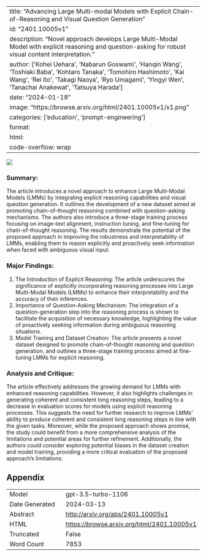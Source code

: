 
---
title: "Advancing Large Multi-modal Models with Explicit Chain-of-Reasoning and Visual Question Generation"
id: "2401.10005v1"
description: "Novel approach develops Large Multi-Modal Model with explicit reasoning and question-asking for robust visual content interpretation."
author: ['Kohei Uehara', 'Nabarun Goswami', 'Hanqin Wang', 'Toshiaki Baba', 'Kohtaro Tanaka', 'Tomohiro Hashimoto', 'Kai Wang', 'Rei Ito', 'Takagi Naoya', 'Ryo Umagami', 'Yingyi Wen', 'Tanachai Anakewat', 'Tatsuya Harada']
date: "2024-01-18"
image: "https://browse.arxiv.org/html/2401.10005v1/x1.png"
categories: ['education', 'prompt-engineering']
format:
  html:
    code-overflow: wrap
---

![](https://browse.arxiv.org/html/2401.10005v1/x1.png)

### Summary:
The article introduces a novel approach to enhance Large Multi-Modal Models (LMMs) by integrating explicit reasoning capabilities and visual question generation. It outlines the development of a new dataset aimed at promoting chain-of-thought reasoning combined with question-asking mechanisms. The authors also introduce a three-stage training process focusing on image-text alignment, instruction tuning, and fine-tuning for chain-of-thought reasoning. The results demonstrate the potential of the proposed approach in improving the robustness and interpretability of LMMs, enabling them to reason explicitly and proactively seek information when faced with ambiguous visual input.

### Major Findings:
1. The Introduction of Explicit Reasoning: The article underscores the significance of explicitly incorporating reasoning processes into Large Multi-Modal Models (LMMs) to enhance their interpretability and the accuracy of their inferences.
2. Importance of Question-Asking Mechanism: The integration of a question-generation step into the reasoning process is shown to facilitate the acquisition of necessary knowledge, highlighting the value of proactively seeking information during ambiguous reasoning situations.
3. Model Training and Dataset Creation: The article presents a novel dataset designed to promote chain-of-thought reasoning and question generation, and outlines a three-stage training process aimed at fine-tuning LMMs for explicit reasoning.

### Analysis and Critique:
The article effectively addresses the growing demand for LMMs with enhanced reasoning capabilities. However, it also highlights challenges in generating coherent and consistent long reasoning steps, leading to a decrease in evaluation scores for models using explicit reasoning processes. This suggests the need for further research to improve LMMs' ability to produce coherent and consistent long reasoning steps in line with the given tasks. Moreover, while the proposed approach shows promise, the study could benefit from a more comprehensive analysis of the limitations and potential areas for further refinement. Additionally, the authors could consider exploring potential biases in the dataset creation and model training, providing a more critical evaluation of the proposed approach's limitations.

## Appendix

|          |          |
|----------|----------|
| Model     | gpt-3.5-turbo-1106       |
| Date Generated     | 2024-03-13       |
| Abstract | [http://arxiv.org/abs/2401.10005v1](http://arxiv.org/abs/2401.10005v1)        |
| HTML     | [https://browse.arxiv.org/html/2401.10005v1](https://browse.arxiv.org/html/2401.10005v1)       |
| Truncated       | False       |
| Word Count       | 7853       |